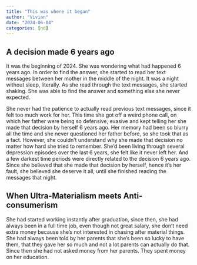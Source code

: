 ```yaml
---
title: "This was where it began"
author: "Vivian"
date: "2024-06-04"
categories: [nd]
---
```


## A decision made 6 years ago
It was the beginning of 2024. She was wondering what had happened 6 years ago. In order to find the answer, she started to read her text messages between her mother in the middle of the night. It was a night without sleep, literally. As she read through the text messages, she started shaking. She was able to find the answer and something else she never expected. 

She never had the patience to actually read previous text messages, since it felt too much work for her. This time she got off a weird phone call, on which her father were being so defensive, evasive and kept telling her she made that decision by herself 6 years ago. Her memory had been so blurry all the time and she never questioned her father before, so she took that as a fact. However, she couldn't understand why she made that decision no matter how hard she tried to remember. She'd been living through several depression episodes over the last 6 years, she felt like it never left her. And a few darkest time periods were directly related to the decision 6 years ago. Since she believed that she made that decision by herself, hence it's her fault, she believed she deserve it all, until she finished reading the messages that night.

## When Ultra-Materialism meets Anti-consumerism
She had started working instantly after graduation, since then, she had always been in a full time job, even though not great salary, she don't need extra money because she's not interested in chasing after material things. She had always been told by her parents that she's been so lucky to have them, that they gave her so much and not a lot parents can actually do that. Since then she had not asked money from her parents. They spent money on her education.